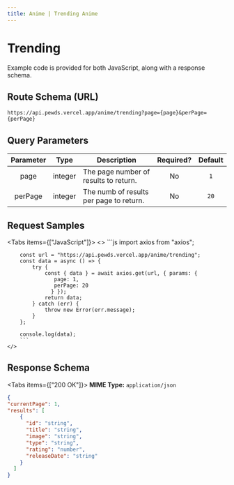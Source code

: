 ```yaml
---
title: Anime | Trending Anime
---
```



# Trending

 Example code is provided for both JavaScript, along with a response schema.

## Route Schema (URL)

```
https://api.pewds.vercel.app/anime/trending?page={page}&perPage={perPage}
```

## Query Parameters

| Parameter |  Type   | Description                             | Required? | Default |
| :-------: | :-----: | --------------------------------------- | :-------: | :-----: |
|   page    | integer | The page number of results to return.   |    No     |   `1`   |
|  perPage  | integer | The numb of results per page to return. |    No     |  `20`   |

## Request Samples

<Tabs items={["JavaScript"]}>
  <Tab>
    <>
        ```js
        import axios from "axios";

      
        const url = "https://api.pewds.vercel.app/anime/trending";
        const data = async () => {
            try {
                const { data } = await axios.get(url, { params: {
                   page: 1,
                   perPage: 20
                  } });
                return data;
            } catch (err) {
                throw new Error(err.message);
            }
        };

        console.log(data);
        ```
    </>

  </Tab>
  
</Tabs>

## Response Schema

<Tabs items={["200 OK"]}>
  <Tab>
  **MIME Type:** `application/json`
  ```json copy=false
  {
  "currentPage": 1,
  "results": [
      {
        "id": "string",
        "title": "string",
        "image": "string",
        "type": "string",
        "rating": "number",
        "releaseDate": "string"
      }
    ]
  }
  ```
  </Tab>
</Tabs>
